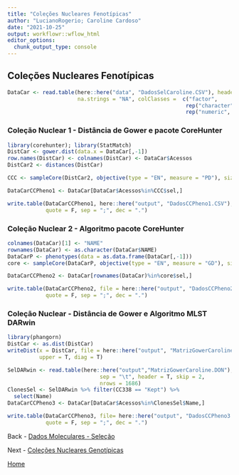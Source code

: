 ```yaml
---
title: "Coleções Nucleares Fenotípicas"
author: "LucianoRogerio; Caroline Cardoso"
date: "2021-10-25"
output: workflowr::wflow_html
editor_options:
  chunk_output_type: console
---
```


## Coleções Nucleares Fenotípicas

```r
DataCar <- read.table(here::here("data", "DadosSelCaroline.CSV"), header = T, sep = ",", dec = ".",
                      na.strings = "NA", colClasses =  c("factor",
                                                        rep("character", times = 24),
                                                        rep("numeric", times = 27)))
```

### Coleção Nuclear 1 - Distância de Gower e pacote CoreHunter

```r
library(corehunter); library(StatMatch)
DistCar <- gower.dist(data.x = DataCar[,-1])
row.names(DistCar) <- colnames(DistCar) <- DataCar$Acessos
DistCar2 <- distances(DistCar)

CCC <- sampleCore(DistCar2, objective(type = "EN", measure = "PD"), size = 338)

DataCarCCPheno1 <- DataCar[DataCar$Acessos%in%CCC$sel,]

write.table(DataCarCCPheno1, here::here("output", "DadosCCPheno1.CSV"),
            quote = F, sep = ";", dec = ".")
```

### Coleção Nuclear 2 - Algoritmo pacote CoreHunter

```r
colnames(DataCar)[1] <- "NAME"
rownames(DataCar) <- as.character(DataCar$NAME)
DataCarP <- phenotypes(data = as.data.frame(DataCar[,-1]))
core <- sampleCore(DataCarP, objective(type = "EN", measure = "GD"), size = 338)

DataCarCCPheno2 <- DataCar[rownames(DataCar)%in%core$sel,]

write.table(DataCarCCPheno2, file = here::here("output", "DadosCCPheno2.CSV"),
            quote = F, sep = ";", dec = ".")
```

### Coleção Nuclear - Distância de Gower e Algoritmo MLST DARwin

```r
library(phangorn)
DistCar <- as.dist(DistCar)
writeDist(x = DistCar, file = here::here("output", "MatrizGowerCaroline.phy"), format = "phylip",
          upper = T, diag = T)
```



```r
SelDARwin <- read.table(here::here("output","MatrizGowerCaroline.DON"),
                             sep = "\t", header = T, skip = 2,
                             nrows = 1686)
ClonesSel <- SelDARwin %>% filter(CC338 == "Kept") %>%
  select(Name)
DataCarCCPheno3 <- DataCar[DataCar$Acessos%in%ClonesSel$Name,]

write.table(DataCarCCPheno3, file= here::here("output", "DadosCCPheno3.CSV"),
            quote = F, sep = ";", dec = ".")
```

Back - [Dados Moleculares - Seleção](GenoData.html)

Next - [Coleções Nucleares Genotípicas](CNGeno.html)

[Home](index.html)
